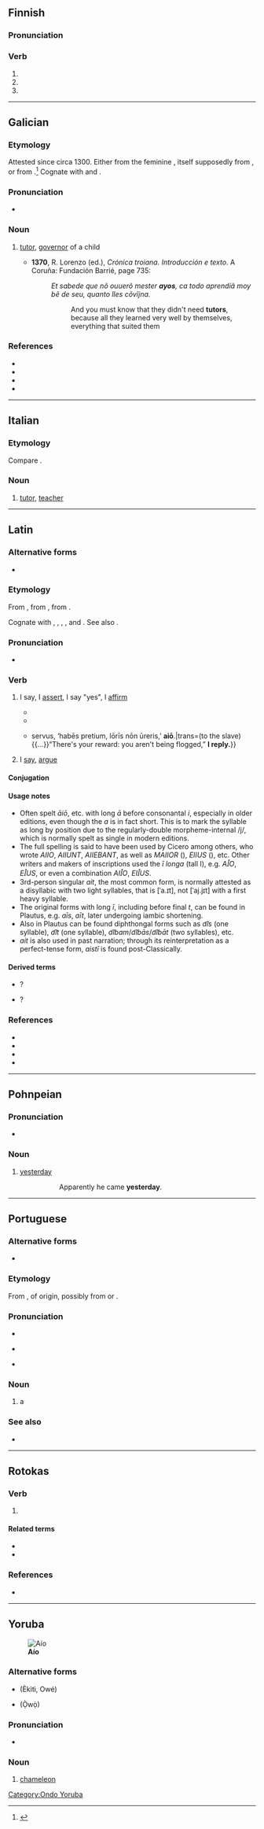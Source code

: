 {{also|AIO|-aio|aîó}}
==Finnish==

===Pronunciation===
{{fi-p|*}}

===Verb===
{{head|fi|verb form}}

# {{fi-verb form of|tm=pres|c=1|aikoa}}
# {{fi-verb form of|pn=2s|tm=impr|aikoa}}
# {{fi-verb form of|pn=2s|tm=impr|c=1|aikoa}}

----

==Galician==

===Etymology===
Attested since circa 1300. Either from the feminine {{m|gl|aia}}, itself supposedly from {{inh|gl|la|avia|t=grandmother}}, or from {{der|gl|got|*𐌷𐌰𐌲𐌾𐌰||protector}}.<ref>{{R:DCECH|ayo}}</ref> Cognate with {{cog|pt|aio}} and {{cog|es|ayo}}.

===Pronunciation===
* {{IPA|gl|[ˈajʊ]}}

===Noun===
{{gl-noun|m|f=aia}}

# {{lb|gl|historical}} [[tutor]], [[governor]] of a child
#* '''1370''', R. Lorenzo (ed.), ''Crónica troiana. Introducción e texto''. A Coruña: Fundación Barrié, page 735:
#*: ''Et sabede que nõ ouuerõ mester '''ayos''', ca todo aprendíã moy bẽ de seu, quanto lles cõvĩjna.''
#*:: And you must know that they didn't need '''tutors''', because all they learned very well by themselves, everything that suited them
#: {{syn|gl|titor}}

===References===
* {{R:DDGM|ayo}}
* {{R:gl:CX|ayo}}
* {{R:DDLG}}
* {{R:TILG}}
<references/>

----

==Italian==

===Etymology===
Compare {{cog|scn|aju}}.

===Noun===
{{it-noun|m|ai|f=aia}}

# [[tutor]], [[teacher]]

{{C|it|Occupations}}

----

==Latin==

===Alternative forms===
* {{alter|la|ajō|aiiō|aijō||orthographic}}

===Etymology===
{{root|la|ine-pro|*h₁eǵ-}}
From {{inh|la|itc-pro|*agjō}}, from {{inh|la|ine-pro||*h₁ǵyéti}}, from {{inh|la|ine-pro|*h₁eǵ-||to say}}.

Cognate with {{m|la|adā̆gium}}, {{m|la|prōdigium}}, {{cog|grc|ἠμί||to say}}, {{cog|xcl|ասեմ||to say}}, and {{cog|ine-toc-pro|*āks-||to announce, proclaim, instruct}}. See also {{m|la|negō}}.

===Pronunciation===
* {{la-IPA|aiō}}

===Verb===
{{la-verb|irreg|aiō}}

# I say, I [[assert]], I say "yes", I [[affirm]] {{gl|also in reply}}
#: {{syn|la|affirmo|contendo|figo|firmo}}
#: {{ant|la|negō}}
#* {{Q|la|date=1826|author=[[w:Stanislaus Julien|Stanislaus Julien]]|ref=translating [[w:Mencius|Mencius]] as [https://books.google.co.uk/books?id=_qpp_gwHlfEC&printsec=frontcover ''Meng Tseu''], [https://books.google.co.uk/books?id=_qpp_gwHlfEC&pg=PA46 p. 46]|quote=Cōnfūcius '''aiēbat'''...|trans=Confucius '''said'''...}}
#* {{Q|la|Ovid|Amores|3|7|77|quote=‘Quid mē lūdis?’, '''ait''', ‘Quis tē, male sāne, iubēbat...?|trans=“Are you making fun of me?“, '''she says''', “Are you stupid? Who asked you to...?“}}
#* {{Q|la|Horace|Epistulae|1|16|quote={{...}}servus, ‘habēs pretium, lōrīs nōn ūreris,’ '''aiō'''.|trans=(to the slave){{...}}“There's your reward: you aren't being flogged,” '''I reply.'''}}
# I [[say]], [[argue]]
#: {{syn|la|inquam|dico|oro|alloquor|loquor|for}}

====Conjugation====
{{la-conj|irreg|aiō}}

====Usage notes====
* Often spelt ''āiō'', etc. with long ''ā'' before consonantal ''i'', especially in older editions, even though the ''a'' is in fact short. This is to mark the syllable as long by position due to the regularly-double morpheme-internal /j/, which is normally spelt as single in modern editions.
* The full spelling is said to have been used by Cicero among others, who wrote ''AIIO'', ''AIIUNT'', ''AIIEBANT'', as well as ''MAIIOR'' ({{m|la|maior}}), ''EIIUS'' ({{m|la|eius}}), etc. Other writers and makers of inscriptions used the ''ī longa'' (tall I), e.g. ''AꟾO'', ''EꟾUS'', or even a combination ''AIꟾO'', ''EIꟾUS''.
* 3rd-person singular ''ait'', the most common form, is normally attested as a disyllabic with two light syllables, that is [ˈa.ɪt], not [ˈaj.jɪt] with a first heavy syllable.
* The original forms with long ''ī'', including before final ''t'', can be found in Plautus, e.g. ''aīs'', ''aīt'', later undergoing iambic shortening.
* Also in Plautus can be found diphthongal forms such as ''a͡is'' (one syllable), ''a͡it'' (one syllable), ''a͡ibam''/''a͡ibās''/''a͡ibāt'' (two syllables), etc.
* ''ait'' is also used in past narration; through its reinterpretation as a perfect-tense form, ''aistī'' is found post-Classically.

====Derived terms====
* {{l|la|ain' tū}}? {{q|for "aisne tū?"}}
* {{l|la|quid ais}}?

===References===
* {{R:L&S}}
* {{R:Elementary Lewis}}
* {{R:Gaffiot}}
* {{R:M&A}}

----

==Pohnpeian==

===Pronunciation===
* {{IPA|pon|/ɐijo/}}

===Noun===
{{head|pon|noun}}

# [[yesterday]]
#: {{lang|pon|Likamwete e kohdo '''aio'''.}}
#:: Apparently he came '''yesterday'''.

----

==Portuguese==

===Alternative forms===
* {{l|pt|ayo}} {{qualifier|obsolete}}

===Etymology===
From {{m|pt|aia||hired tutoress}}, of {{unk|pt|title=uncertain}} origin, possibly from {{etyl|la|pt}} {{m|la|avia||grandmother}} or {{etyl|got|pt}} {{m|got|𐌷𐌰𐌲𐌾𐌰||protector}}.

===Pronunciation===
* {{rhymes|pt|aju|s=2}}
{{pt-IPA}}
* {{a|South Brazil}} {{IPA|pt|/ˈaj.o/|qual1=South Brazil}}
* {{homophones|pt|alho|q1=Caipira Brazilian}}

===Noun===
{{pt-noun|m|f=aia}}

# a {{l|en|hire|hired}} {{l|en|tutor}}

===See also===
* {{l|pt|tutor}}

----

==Rotokas==

===Verb===
{{head|roo|verb}}

# {{l|en|eat}}

====Related terms====
* {{l|roo|aioa}}
* {{l|roo|aiopie}}

===References===
* {{R:Firchow et al. 1973|page=3}}

----

==Yoruba==
[[File:Flap-necked chameleon chamaeleo dilepis.jpg|thumb|'''Aío''']]

===Alternative forms===
* {{alter|yo|aríro}} (Èkìtì, Owé)
* {{alter|yo|aíro}} (Ọ̀wọ̀)

===Pronunciation===
* {{yo-IPA|aío}}

===Noun===
{{yo-noun|aío}}

# {{lb|yo|Oǹdó}} [[chameleon]]
#: {{syn|yo|ọ̀gà|agẹmọ|lágẹma|alágẹmọ}}

[[Category:Ondo Yoruba]]
{{C|yo|Reptiles|Animals}}